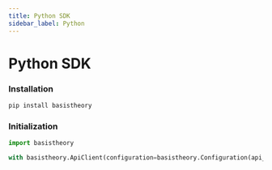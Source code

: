 ```yaml
---
title: Python SDK
sidebar_label: Python
---
```



# Python SDK

<GithubCard
  title="Python SDK"
  icon="python"
  organization="basis-theory"
  repository="basistheory-python"
/>

### Installation

```python showLineNumbers
pip install basistheory
```

### Initialization

```python showLineNumbers
import basistheory

with basistheory.ApiClient(configuration=basistheory.Configuration(api_key="key_N88mVGsp3sCXkykyN2EFED")) as api_client:
```
